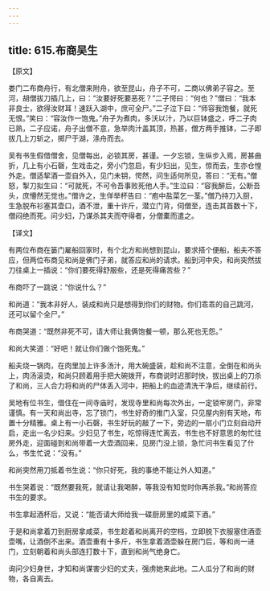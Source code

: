 ```yaml
---
---
---
```

title: 615.布商吴生
---



【原文】

娄门二布商舟行，有北僧来附舟，欲至昆山，舟子不可，二商以佛弟子容之。至河，胡僧拔刀插几上，曰：“汝要好死要恶死？”二子愕曰：“何也？”僧曰：“我本非良士，欲得汝财耳！速跃入湖中，庶可全尸。”二子泣下曰：“师容我饱餐，就死无恨。”笑曰：“容汝作一饱鬼。”舟子为煮肉，多沃以汁，乃以巨钵盛之，呼二子肉已熟，二子应诺，舟子出僧不意，急举肉汁盖其顶，热甚，僧方两手推钵，二子即拔几上刀斩之，掷尸于湖，涤舟而去。

吴有书生假借僧舍，见僧每出，必锁其房，甚谨。一夕忘锁，生纵步入焉，房甚曲折，几上有小石磬，生戏击之，旁小门忽启，有少妇出，见生，惊而去，生亦仓惶外走。僧适挈酒一壶自外入，见门未钥，愕然，问生适何所见，答曰：“无有。”僧怒，掣刀拟生曰：“可就死，不可令吾事败死他人手。”生泣曰：“容我醉后，公断吾头，庶懵然无觉也。”僧许之，生佯举杯告曰：“庖中盐菜乞一茎。”僧乃持刀入厨，生急脱布衫塞其壶口，酒不泄，重十许斤，潜立门背，伺僧至，连击其首数十下，僧闷绝而死。问少妇，乃谋杀其夫而夺得者，分僧橐而遣之。

【译文】

有两位布商在篓门雇船回家时，有个北方和尚想到昆山，要求搭个便船，船夫不答应，但两位布商见和尚是佛门子弟，就答应和尚的请求。船到河中央，和尚突然拔刀往桌上一插说：“你们要死得舒服些，还是死得痛苦些？”

布商吓了一跳说：“你说什么？”

和尚道：“我本非好人，装成和尚只是想得到你们的财物。你们乖乖的自己跳河，还可以留个全尸。”

布商哭道：“既然非死不可，请大师让我俩饱餐一顿，那么死也无怨。”

和尚大笑道：“好吧！就让你们做个饱死鬼。”

船夫烧一锅肉，在肉里加上许多汤汁，用大碗盛装，趁和尚不注意，全倒在和尚头上，肉汤滚烫，和尚只顾着用手把大碗拨开，布商说时迟那时快，拔出桌上的刀杀了和尚，三人合力将和尚的尸体丢入河中，把船上的血迹清洗干净后，继续前行。

吴地有位书生，借住在一间寺庙时，发现寺里和尚每次外出，一定锁牢房门，非常谨慎。有一天和尚出寺，忘了锁门，书生好奇的推门入室，只见屋内别有天地，布置十分精雅。桌上有一小石磬，书生好玩的敲了一下，旁边的一扇小门立刻自动开启，走出一名少妇来。少妇见了书生，吃惊得连忙离去，书生也不好意思的匆忙往房外走，迎面碰到和尚带着一大壶酒回来，见房门没上锁，急忙问书生看见了什么，书生忙说：“没有。”

和尚突然用刀抵着书生说：“你只好死，我的事绝不能让外人知道。”

书生哭着说：“既然要我死，就请让我喝醉，等我没有知觉时你再杀我。”和尚答应书生的要求。

书生拿起酒杯后，又说：“能否请大师给我一碟厨房里的咸菜下酒。”

于是和尚拿着刀到厨房拿咸菜，书生趁着和尚离开的空档，立即脱下衣服塞住酒壶壶嘴，让酒倒不出来。酒壶重有十多斤，书生拿着酒壶躲在房门后，等和尚一进门，立刻朝着和尚头部连打数十下，直到和尚气绝身亡。

询问少妇身世，才知和尚谋害少妇的丈夫，强虏她来此地。二人瓜分了和尚的财物，各自离去。